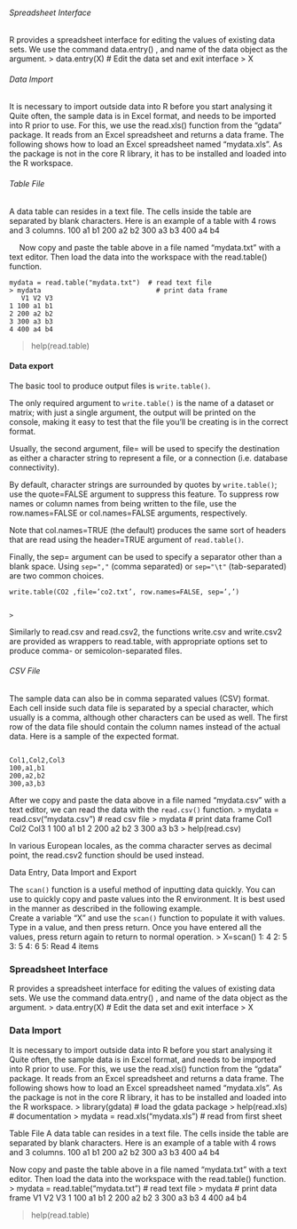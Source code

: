 


<h6>Spreadsheet Interface</h6>
R provides a spreadsheet interface for editing the values of existing data sets.
We use the command data.entry() , and name of the data object as the argument.
> data.entry(X) # Edit the data set and exit interface
> X

<h6>Data Import</h6>
It is necessary to import outside data into R before you start analysing it
Quite often, the sample data is in Excel format, and needs to be imported into R prior to use. 
For this, we use the read.xls() function from the “gdata” package. It reads from an Excel spreadsheet and returns a data frame. 
The following shows how to load an Excel spreadsheet named "mydata.xls". As the package is not in the core R library, it has to be installed and loaded into the R workspace.
\begin{verbatim}
> library(gdata)                   # load the gdata package 
> help(read.xls)                   # documentation 
> mydata = read.xls("mydata.xls")  # read from first sheet
\end{verbatim}

<h6>Table File</h6>
 A data table can resides in a text file. The cells inside the table are separated by blank characters. Here is an example of a table with 4 rows and 3 columns.
100   a1   b1 
200   a2   b2 
300   a3   b3 
400   a4   b4 
 
 
Now copy and paste the table above in a file named "mydata.txt" with a text editor. Then load the data into the workspace with the read.table() function.
<pre><code>mydata = read.table("mydata.txt")  # read text file 
> mydata                             # print data frame 
   V1 V2 V3 
1 100 a1 b1 
2 200 a2 b2 
3 300 a3 b3 
4 400 a4 b4 </code></pre>


> help(read.table) 


#### Data export
The basic tool to produce output files is <code>write.table()</code>.
 
The only required argument to <code>write.table()</code> is the name of a dataset or matrix; with just a single argument, the output will be printed on the console, making it easy to test that the file you’ll be creating is in the correct format. 

Usually, the second argument, file= will be used to specify the destination as either a character string to represent a file, or a connection (i.e. database connectivity).

By default, character strings are surrounded by quotes by <code>write.table()</code>; use the quote=FALSE argument to suppress this feature. To suppress row names or column names from being written to the file, use the row.names=FALSE or col.names=FALSE arguments, respectively. 

Note that col.names=TRUE (the default) produces the same sort of headers that are read using the header=TRUE argument of ``read.table()``. 

Finally, the sep= argument can be used to specify a separator other than a blank space. Using ``sep=","`` (comma separated) or ``sep="\t"`` (tab-separated) are two common choices.

<pre><code>write.table(CO2 ,file=’co2.txt’, row.names=FALSE, sep=’,’)


>
</code></pre>

Similarly to read.csv and read.csv2, the functions write.csv and write.csv2 are provided as wrappers to read.table, with appropriate options set to produce comma- or semicolon-separated files. 

<h6>CSV File</h6>
The sample data can also be in comma separated values (CSV) format. Each cell inside such data file is separated by a special character, which usually is a comma, although other characters can be used as well.
The first row of the data file should contain the column names instead of the actual data. Here is a sample of the expected format.

<pre><code>
Col1,Col2,Col3 
100,a1,b1 
200,a2,b2 
300,a3,b3  
</code></pre>


After we copy and paste the data above in a file named "mydata.csv" with a text editor, we can read the data with the ``read.csv()`` function.
> mydata = read.csv("mydata.csv")  # read csv file 
> mydata                           # print data frame 
  Col1 Col2 Col3 
1  100   a1   b1 
2  200   a2   b2 
3  300   a3   b3 
> help(read.csv)

In various European locales, as the comma character serves as decimal point, the read.csv2 function should be used instead.


<!--#################################################################################################################-->
Data Entry, Data Import and Export

The ``scan()`` function is a useful method of inputting data quickly. You can use to quickly copy and paste values into the R environment.
It is best used in the manner as described in the following example.  
Create a variable “X” and use the ``scan()`` function to populate it with values.
Type in a value, and then press return.
Once you have entered all the values, press return again to return to normal operation.
> X=scan()
1: 4
2: 5
3: 5
4: 6
5: 
Read 4 items

### Spreadsheet Interface
R provides a spreadsheet interface for editing the values of existing data sets.
We use the command data.entry() , and name of the data object as the argument.
> data.entry(X) # Edit the data set and exit interface
> X

 

### Data Import
It is necessary to import outside data into R before you start analysing it
Quite often, the sample data is in Excel format, and needs to be imported into R prior to use. For this, we use the read.xls() function from the “gdata” package. It reads from an Excel spreadsheet and returns a data frame. The following shows how to load an Excel spreadsheet named "mydata.xls". As the package is not in the core R library, it has to be installed and loaded into the R workspace.
> library(gdata)                   # load the gdata package 
> help(read.xls)                   # documentation 
> mydata = read.xls("mydata.xls")  # read from first sheet

Table File
 A data table can resides in a text file. The cells inside the table are separated by blank characters. Here is an example of a table with 4 rows and 3 columns.
100   a1   b1 
200   a2   b2 
300   a3   b3 
400   a4   b4 
 
 

Now copy and paste the table above in a file named "mydata.txt" with a text editor. Then load the data into the workspace with the read.table() function.
> mydata = read.table("mydata.txt")  # read text file 
> mydata                             # print data frame 
   V1 V2 V3 
1 100 a1 b1 
2 200 a2 b2 
3 300 a3 b3 
4 400 a4 b4 

> help(read.table) 

